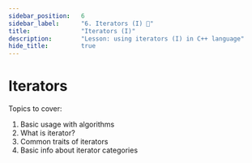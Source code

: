 ```yaml
---
sidebar_position:	6
sidebar_label:		"6. Iterators (I) 🚧"
title:				"Iterators (I)"
description:		"Lesson: using iterators (I) in C++ language"
hide_title:			true
---
```



<NotFinished />

# Iterators

Topics to cover:

1. Basic usage with algorithms
2. What is iterator?
3. Common traits of iterators
4. Basic info about iterator categories

